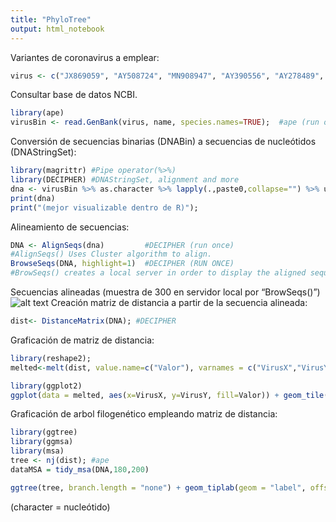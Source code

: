 ```yaml
---
title: "PhyloTree"
output: html_notebook
---
```


Variantes de coronavirus a emplear:
```r
virus <- c("JX869059", "AY508724", "MN908947", "AY390556", "AY278489", "MN985325","AY485277","MT292571")
```

Consultar base de datos NCBI.
```r
library(ape)
virusBin <- read.GenBank(virus, name, species.names=TRUE);  #ape (run once)

```

Conversión de secuencias binarias (DNABin) a secuencias de nucleótidos (DNAStringSet):
```r
library(magrittr) #Pipe operator(%>%)
library(DECIPHER) #DNAStringSet, alignment and more
dna <- virusBin %>% as.character %>% lapply(.,paste0,collapse="") %>% unlist %>% DNAStringSet   #from DNAbin to DNAStringSet
print(dna)
print("(mejor visualizable dentro de R)");
```

Alineamiento de secuencias:
```r
DNA <- AlignSeqs(dna)         #DECIPHER (run once)
#AlignSeqs() Uses Cluster algorithm to align.
BrowseSeqs(DNA, highlight=1)  #DECIPHER (RUN ONCE)
#BrowSeqs() creates a local server in order to display the aligned sequence 
```

Secuencias alineadas (muestra de 300 en servidor local por "BrowSeqs()")
![alt text](https://raw.githubusercontent.com/LuisAGuzmanI/BT1013.525_2021_Team3/master/PhyloTree/DisplayAlignment.png)
Creación matriz de distancia a partir de la secuencia alineada:
```r
dist<- DistanceMatrix(DNA); #DECIPHER
```


Graficación de matriz de distancia:
```r
library(reshape2);
melted<-melt(dist, value.name=c("Valor"), varnames = c("VirusX","VirusY"));   #reshape2. (melt: from dist matrix to dataframe)

library(ggplot2)
ggplot(data = melted, aes(x=VirusX, y=VirusY, fill=Valor)) + geom_tile();
```



Graficación de arbol filogenético empleando matriz de distancia:
```r
library(ggtree)
library(ggmsa)
library(msa)
tree <- nj(dist); #ape
dataMSA = tidy_msa(DNA,180,200)
```



```r
ggtree(tree, branch.length = "none") + geom_tiplab(geom = "label", offset = 2, hjust=1) + geom_facet(geom=geom_msa,data=dataMSA,panel='Sequences (180-200)',font=NULL,color="Chemistry_NT",mapping = aes(x = position, y = ~name, fill = character)) + xlim_tree(1)
```
(character = nucleótido)